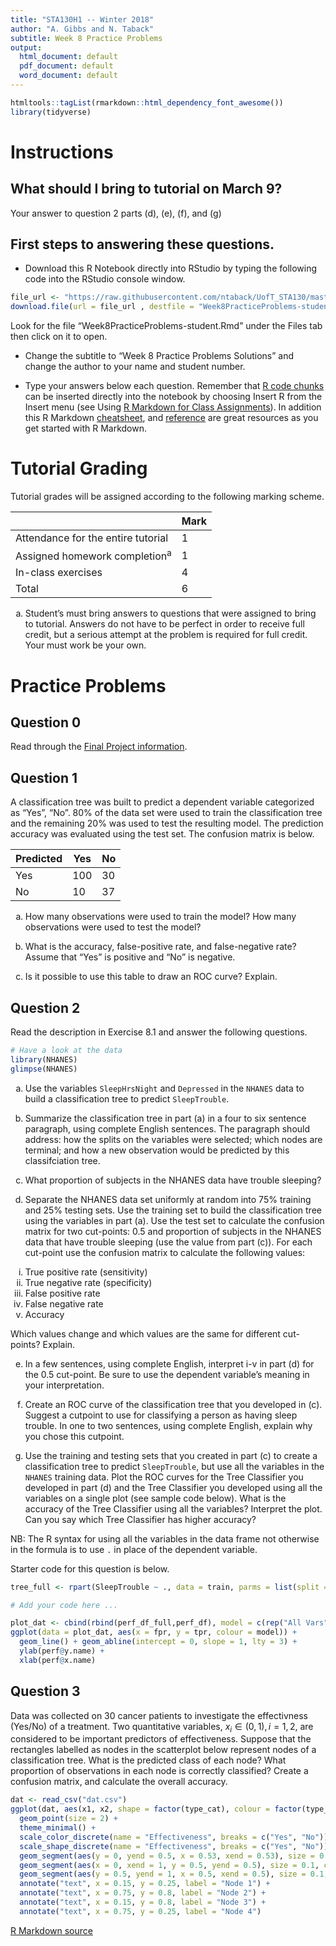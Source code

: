 ```yaml
---
title: "STA130H1 -- Winter 2018"
author: "A. Gibbs and N. Taback"
subtitle: Week 8 Practice Problems
output:
  html_document: default
  pdf_document: default
  word_document: default
---
```


```r
htmltools::tagList(rmarkdown::html_dependency_font_awesome())
library(tidyverse)
```

# Instructions

## What should I bring to tutorial on March 9?

Your answer to question 2 parts (d), (e), (f), and (g)

## First steps to answering these questions.

- Download this R Notebook directly into RStudio by typing the following code into the RStudio console window.   

```r
file_url <- "https://raw.githubusercontent.com/ntaback/UofT_STA130/master/week8/Week8PracticeProblems-student1.Rmd"
download.file(url = file_url , destfile = "Week8PracticeProblems-student.Rmd")
```

Look for the file "Week8PracticeProblems-student.Rmd" under the Files tab then click on it to open.

- Change the subtitle to "Week 8 Practice Problems Solutions" and change the author to your name and student number.

- Type your answers below each question.  Remember that [R code chunks](http://rmarkdown.rstudio.com/authoring_rcodechunks.html) can be inserted directly into the notebook by choosing Insert R from the Insert menu (see Using [R Markdown for Class Assignments](https://ntaback.github.io/UofT_STA130/Rmarkdownforclassreports.html)). In addition this R Markdown [cheatsheet](http://www.rstudio.com/wp-content/uploads/2016/03/rmarkdown-cheatsheet-2.0.pdf), and [reference](http://www.rstudio.com/wp-content/uploads/2015/03/rmarkdown-reference.pdf) are great resources as you get started with R Markdown. 

# Tutorial Grading

Tutorial grades will be assigned according to the following marking scheme.

|                                    | Mark |
|------------------------------------|------|
| Attendance for the entire tutorial | 1    |
| Assigned homework completion^a^    | 1    |
| In-class exercises                 | 4    |
| Total                              | 6    |

a. Student's must bring answers to questions that were assigned to bring to tutorial.  Answers do not have to be perfect in order to receive full credit, but a serious attempt at the problem is required for full credit.  Your must work be your own.



# Practice Problems

## Question 0

Read through the [Final Project information](../project/project_info.html).

## Question 1

A classification tree was built to predict a dependent variable categorized as "Yes", "No". 80% of the data set were used to train the classification tree and the remaining 20% was used to test the resulting model. The prediction accuracy was evaluated using the test set. The confusion matrix is below. 


| Predicted | Yes | No |
|-----------|-----|----|
| Yes       | 100 | 30 |
| No        | 10  | 37 |


(a)  How many observations were used to train the model?  How many observations were used to test the model?


(b) What is the accuracy, false-positive rate, and false-negative rate?  Assume that "Yes" is positive and "No" is negative.


(c)  Is it possible to use this table to draw an ROC curve?  Explain.


## Question 2

Read the description in Exercise 8.1 and answer the following questions.

```r
# Have a look at the data
library(NHANES)
glimpse(NHANES)
```

(a)  Use the variables `SleepHrsNight` and `Depressed` in the `NHANES` data to build a classification tree to predict `SleepTrouble`.

(b) Summarize the classification tree in part (a) in a four to six sentence paragraph, using complete English sentences. The paragraph should address: how the splits on the variables were selected; which nodes are terminal; and how a new observation would be predicted by this classifciation tree. 

(c) What proportion of subjects in the NHANES data have trouble sleeping?

(d) Separate the NHANES data set uniformly at random into 75% training and 25% testing sets. Use the training set to build the classification tree using the variables in part (a).  Use the test set to calculate the confusion matrix for two cut-points: 0.5 and proportion of subjects in the NHANES data that have trouble sleeping (use the value from part (c)).  For each cut-point use the confusion matrix to calculate the following values:

i. True positive rate (sensitivity)
ii. True negative rate (specificity)
iii. False positive rate
iv. False negative rate
v. Accuracy

Which values change and which values are the same for different cut-points?  Explain.


(e) In a few sentences, using complete English, interpret i-v in part (d) for the 0.5 cut-point. Be sure to use the dependent variable's meaning in your interpretation.   


(f)  Create an ROC curve of the classification tree that you developed in (c).  Suggest a cutpoint to use for classifying a person as having sleep trouble. In one to two sentences, using complete English, explain why you chose this cutpoint.


(g)  Use the training and testing sets that you created in part (c) to create a classification tree to predict `SleepTrouble`, but use all the variables in the `NHANES` training data. Plot the ROC curves for the Tree Classifier you developed in part (d) and the Tree Classifier you developed using all the variables on a single plot (see sample code below).  What is the accuracy of the Tree Classifier using all the variables?  Interpret the plot.  Can you say which Tree Classifier has higher accuracy?     

NB:  The R syntax for using all the variables in the data frame not otherwise in the formula is to use `.` in place of the dependent variable.

Starter code for this question is below.

```r
tree_full <- rpart(SleepTrouble ~ ., data = train, parms = list(split = "gini"))

# Add your code here ...

plot_dat <- cbind(rbind(perf_df_full,perf_df), model = c(rep("All Vars",7),rep("Two Vars",4)))
ggplot(data = plot_dat, aes(x = fpr, y = tpr, colour = model)) + 
  geom_line() + geom_abline(intercept = 0, slope = 1, lty = 3) + 
  ylab(perf@y.name) + 
  xlab(perf@x.name)
```


## Question 3

Data was collected on 30 cancer patients to investigate the effectivness (Yes/No) of a treatment.  Two quantitative variables, $x_i \in (0,1), i=1,2$, are considered to be important predictors of effectiveness. Suppose that the rectangles labelled as nodes in the scatterplot below represent nodes of a classification tree.  What is the predicted class of each node?  What proportion of observations in each node is correctly classified?  Create a confusion matrix, and calculate the overall accuracy.



```r
dat <- read_csv("dat.csv")
ggplot(dat, aes(x1, x2, shape = factor(type_cat), colour = factor(type_cat))) +
  geom_point(size = 2) + 
  theme_minimal() + 
  scale_color_discrete(name = "Effectiveness", breaks = c("Yes", "No")) +
  scale_shape_discrete(name = "Effectiveness", breaks = c("Yes", "No")) +
  geom_segment(aes(y = 0, yend = 0.5, x = 0.53, xend = 0.53), size = 0.1, colour = "navyblue") +
  geom_segment(aes(x = 0, xend = 1, y = 0.5, yend = 0.5), size = 0.1, colour = "navyblue") +
  geom_segment(aes(y = 0.5, yend = 1, x = 0.5, xend = 0.5), size = 0.1, colour = "navyblue") +
  annotate("text", x = 0.15, y = 0.25, label = "Node 1") +
  annotate("text", x = 0.75, y = 0.8, label = "Node 2") +
  annotate("text", x = 0.15, y = 0.8, label = "Node 3") +
  annotate("text", x = 0.75, y = 0.25, label = "Node 4")
```


<a href="https://raw.githubusercontent.com/ntaback/UofT_STA130/master/week8/Week8PracticeProblems-student1.Rmd"> R Markdown source <i class="fa fa-github" aria-hidden="true"></i></a> 